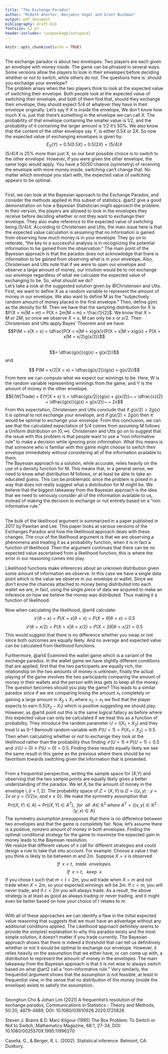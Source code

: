 ---
title: "The Exchange Paradox"
author: "McBeth Ahortor, Benjamin Vogel and Grant Bushman"
output: pdf_document
bibliography: draft.bib
fontsize: 12 pt
header-includes: \usepackage{setspace}
---

```{r setup, include=FALSE}
knitr::opts_chunk$set(echo = TRUE)
```

## \textcolor{blue}{Introduction}
The exchange paradox is about two envelopes. Two players are each given an envelope with money inside. The game can be phrased in several ways. Some versions allow the players to look in their envelopes before deciding whether or not to switch, while others do not. The questions here is: should you exchange your envelope?
\
The problem arises when the two players think to look at the expected value of switching their envelope. Both people look at the expected value of switching their envelope, and both of them find that, should they exchange their envelope, they should expect 5/4 of whatever they have in their envelope originally.
Let's say if $X$ is inside the envelope, We don’t know how much X is, just that there’s something in the envelope we can call X. The probability of that envelope containing the smaller value is $1/2$, and the probability of it containing the larger amount is $1/2$ it's 50\%.
We also know that the content of the other envelope say $Y$, is either $0.5X$ or $2X$. So now the expected value of exchanging envelopes is given by:
\
$$E_X(Y)= 0.5(0.5X)+0.5(2X)=(5/4)X$$
$(5/4)X$ is 25\% more than just $X$, so our best possible choice is to switch to the other envelope. However, if you were given the other envelope, the same logic would apply. You have a $50/50$ chance (symmetry) of receiving the envelope with more money inside, switching can’t change that. No matter which envelope you start with, the expected value of switching appears to be optimal.

##  \textcolor{blue}{Bayesian Approach}
 
First, we can look at the Bayesian approach to the Exchange Paradox, and consider the methods applied in this subset of statistics. @art2 give a good demonstration on how a Bayesian Statistician might approach the problem. In their version, the players are allowed to look in the envelopes they receive before deciding whether or not they want to exchange their envelope. They also make reference to the expected value of switching being $(5/4)X$. According to Christensen and Utts, the main issue here is that the expected value calculation is assuming that no information is gained from observing how much money is in your envelope. They go on to reiterate, “the key to a successful analysis is in recognizing the potential information to be gained from the observation.” The main point of the Bayesian approach is that the paradox does not acknowledge that there is information to be gained from observing what is in your envelope. Also, Christensen and Utts note that if we were to open our envelope and observe a large amount of money, our intuition would be to not exchange our envelope regardless of what we calculate the expected value of exchanging to be. So, what should we do?
\
Let’s take a look at the suggested solution given by @Christensen and Utts. First, we want to define X as a random variable to represent the amount of money in our envelope. We also want to define M as the “subjectively random amount of money placed in the first envelope.” Then, define $g(m)$ as the density for M. Then we have that the sampling distribution for X is  $P(X = m|M = m) = P(X = 2m|M = m) = \frac{1}{2}$. We know that $X = M~or~2M$, so once we observe $X = x$, M can only be $x$ or $x/2$. Then Christensen and Utts apply Bayes’ Theorem and we have:
$$P(M = x|X = x)  = \dfrac{P(X = x|M = x)g(x)}{P(X = x|M = x)g(x) + P(X = x|M = x/2)g(x/2)}$$  
$$=  \dfrac{g(x)}{g(x) + g(x/2)}$$
and

$$ P(M = x/2|X = x) = \dfrac{g(x/2)}{g(x) + g(x/2)}$$
From here we can compute what we expect our winnings to be. Here, W is the random variable representing winnings from the game, and Y is the amount of money in the other envelope.
$$E(W|Trade) = E(Y|X = x) \\ = \dfrac{g(x/2)}{g(x) + g(x/2)}~.~ \dfrac{x}{2} + \dfrac{g(x)}{g(x) + g(x/2)}~.~  2x$$
From this expectation, Christensen and Utts conclude that if $g(x/2) > 2g(x)$ it is optimal to not exchange your envelope, and if $g(x/2) < 2g(x)$ then it would be optimal to exchange your envelope. From this conclusion, we can see that the calculated expectation of $5/4$ comes from assuming M follows a Uniform distribution on $[0,\infty)$. Christensen and Utts go on to suggest that the issue with this problem is that people want to use a “non informative rule” to make a decision while ignoring prior information. What this means is that someone who is familiar with this game might choose to switch their envelope immediately without considering all of the information available to them.
\
The Bayesian approach to a solution, while accurate, relies heavily on the use of a density function for M. This means that, in a general sense, we need to know what distribution M follows, or at least be able to take an educated guess. This can be problematic since the problem is posed in a way that does not really suggest what a distribution for M might be. We believe that the biggest takeaway from the Bayesian approach is the idea that we need to seriously consider all of the information available to us, instead of making the decision to exchange or not entirely based on a “non informative rule.”


## \textcolor{blue}{Likelihood Approach}
The bulk of the likelihood argument is summarized in a paper published in 2017 by Pawitan and Lee. This paper looks at various versions of the Exchanges Paradox and how the likelihood approach deals with these changes. The crux of the likelihood argument is that we are observing a phenomena and treating it as a probability function, when it is in fact a function of likelihood. Then the argument continues that there can be no expected value ascertained from a likelihood function, this is where the error in our reasoning comes into play.  

Likelihood functions make inferences about an unknown distribution given some amount of information we observe. In this case we have a single data point which is the value we observe in our envelope or wallet. Since we don’t know the chances attached to money being distributed into each wallet we are, in fact, using the single piece of data we acquired to make an inference on how we believe the money was distributed. Thus making it a function of likelihood.

Now when calculating the likelihood, @art4 calculate:
$$\mathcal{L}(\theta = x) = P(X = x|\theta = x) = P(X = \theta|\theta = x) = 0.5$$
$$\mathcal{L}(\theta = x/2) = P(X = x|\theta = x/2) = P(X = 2\theta|\theta = x/2) = 0.5$$
This would suggest that there is no difference whether you swap or not since both outcomes are equally likely. And no average and expected value can be calculated from likelihood functions.

Furthermore, @art4 Examined the wallet game which is a variant of the exchange paradox. In the wallet game we have slightly different conditions that are applied, first that the two participants are equally rich, the relationship on the two amounts of money is unknown, finally the actual playing of the game involves the two participants comparing the amount of money in their wallets and the person with less gets to keep all the money. The question becomes should you play the game? This leads to a similar paradox since if we are comparing losing the amount $x_1$ completely or gaining a large amount in $X_2+X_1$ where $x_2>x_1$ we find that the player expects to earn $0.5(X_2-X_1)$ which is positive suggesting we should play. However, as @art4 point out this is the same logical fallacy as before where this expected value can only be calculated if we treat this as a function of probability. They introduce the random parameter $U=I(X_1>X_2)$ and they treat U as 0–1 Bernoulli random variable with $P(U = 1) = P(X_1 < X_2) = 0.5$. Then when calculating whether or not to exchange they look at the likelihood rather than the probability thus finding $\mathcal{L}(U = 1) \equiv P(U = 1) = 0.5$ and $\mathcal{L}(U = 0) \equiv P(U = 0) = 0.5$. Finding these results equally likely we see the same result in this game as the previous where there should be no favoritism towards switching given the information that is presented.



## \textcolor{blue}{The Frequentist Approach}
From a frequentist perspective, writing the sample space for (X,Y) and observing that the two sample points are equally likely gives a better understanding of the paradox.
We let $X_i$ be the amount of money in the envelope $i, (i= 1, 2)$. The probability space of $Z = (X, Y)$ is $\Omega = \{(x,y): y = 2x~ or~ y = (1/2) x,~ and ~x \geq 0\}$. We make the symmetry assumption  that $$Pr((X, Y)\in A )= Pr((X, Y )\in A^T), ~~for~~all~~A \in~ \mathbb{R}^2 ~where~A^T = \{(x,y)\in \mathbb{R}^2:(y,x) \in A \}$$
The symmetry assumption presupposes that there is no difference between two envelopes and that the game is completely fair. Now, let's assume there is a positive, nonzero amount of money in both envelopes.
Finding the optimal conditional strategy for the game to maximize the expected gain in money leads to the Bayesian resolution.
\
We realize that different values of x call for different strategies and could design a rule to take that into account. For example:
Choose a value t that you think is likely to be between $m$ and $2m$. Suppose $X = x$ is observed.
$$If ~~x < t,~~trade~~envelopes.$$
$$If ~~x > t,~~~ keep~~ x$$
If you chose t such that $m <t < 2m$, you will trade when $X = m$ and not trade when $X = 2m$, so your expected winnings will be $2m$. If $c < m$,
you will never trade, and if $c < 2m$ you will always trade. As a result, the above strategy is at least as good as always trading or never trading, and it might even be better based on how your choice of t relates to $m$.

## \textcolor{blue}{Conclusion}
With all of these approaches we can identify a flaw in the initial expected value reasoning that suggests that we must have an advantage without any additional conditions applied. The Likelihood approach definitely seems to provide the simplest explanation to why this paradox exists and the most simple solution, it doesn't matter if you trade currently. The Bayesian approach shows that there is indeed a threshold that can tell us definitively whether or not it would be optimal to exchange our envelope. However, it relies heavily on the assumption that we either have, or can come up with, a distribution to represent the amount of money in the envelopes. The main takeaway from the Bayesian approach is that it is not wise to always switch based on what @art2 call a “non-informative rule.” Very similarly, the frequentist argument shows that the assumption is not feasible, at least in frequentist view, in the sense that no distribution of the money (inside the envelope) exists to satisfy the assumption.

## \textcolor{blue}{References}
Seonghun Cho & Johan Lim (2021) A frequentist’s resolution of the exchange paradox, Communications in Statistics - Theory and Methods, 50:20,             4879-4889, DOI: 10.1080/03610926.2020.1725826
\

Steven J. Brams & D. Marc Kilgour (1995) The Box Problem: To Switch or Not to Switch, Mathematics Magazine, 68:1, 27-34, DOI:                             10.1080/0025570X.1995.11996270
\

Casella, G., & Berger, R. L. (2002). Statistical inference. Belmont, CA: Duxbury.
